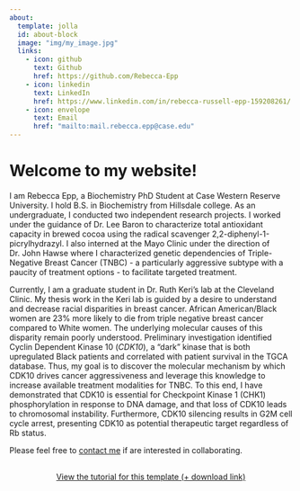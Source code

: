 ---
about:
  template: jolla
  id: about-block
  image: "img/my_image.jpg"
  links:
    - icon: github
      text: Github
      href: https://github.com/Rebecca-Epp
    - icon: linkedin
      text: LinkedIn
      href: https://www.linkedin.com/in/rebecca-russell-epp-159208261/
    - icon: envelope
      text: Email
      href: "mailto:mail.rebecca.epp@case.edu"  
---

::: {#about-block}
:::

# Welcome to my website!

I am Rebecca Epp, a Biochemistry PhD Student at Case Western Reserve University. I hold B.S. in Biochemistry from Hillsdale college. As an undergraduate, I conducted two independent research projects. I worked under the guidance of Dr. Lee Baron to characterize total antioxidant capacity in brewed cocoa using the radical scavenger 2,2-diphenyl-1-picrylhydrazyl. I also interned at the Mayo Clinic under the direction of Dr. John Hawse where I characterized genetic dependencies of Triple-Negative Breast Cancer (TNBC) - a particularly aggressive subtype with a paucity of treatment options - to facilitate targeted treatment. 

Currently, I am a graduate student in Dr. Ruth Keri's lab at the Cleveland Clinic. My thesis work in the Keri lab is guided by a desire to understand and decrease racial disparities in breast cancer. African American/Black women are 23% more likely to die from triple negative breast cancer compared to White women. The underlying molecular causes of this disparity remain poorly understood. Preliminary investigation identified Cyclin Dependent Kinase 10 (*CDK10*), a “dark” kinase that is both upregulated Black patients and correlated with patient survival in the TGCA database. Thus, my goal is to discover the molecular mechanism by which CDK10 drives cancer aggressiveness and leverage this knowledge to increase available treatment modalities for TNBC. To this end, I have demonstrated that CDK10 is essential for Checkpoint Kinase 1 (CHK1) phosphorylation in response to DNA damage, and that loss of CDK10 leads to chromosomal instability. Furthermore, CDK10 silencing results in G2M cell cycle arrest, presenting CDK10 as potential therapeutic target regardless of Rb status. 

Please feel free to [contact me](mailto:mail.rebecca.epp@case.edu) if are interested in collaborating. 

```{=html}
<div  style="margin: 30px; text-align: center;">
<a class="btn btn-primary" href="https://www.marvinschmitt.com/blog/website-tutorial-quarto/" role="button" target="_blank" style="padding: 15px 30px;">View the tutorial for this template (+ download link)</a>
</div>
```

